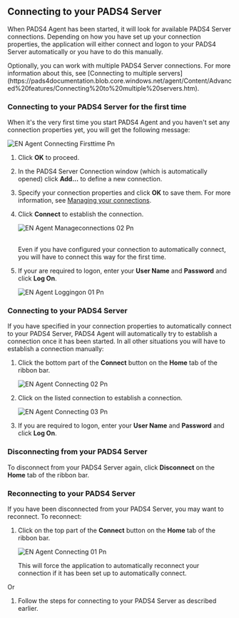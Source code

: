## **Connecting to your PADS4 Server**

When PADS4 Agent has been started, it will look for available PADS4 Server connections. Depending on how you have set up your connection properties, the application will either connect and logon to your PADS4 Server automatically or you have to do this manually.

<Note>
  Optionally, you can work with multiple PADS4 Server connections. For more information about this, see [Connecting to multiple servers](https://pads4documentation.blob.core.windows.net/agent/Content/Advanced%20features/Connecting%20to%20multiple%20servers.htm).
</Note>

### **Connecting to your PADS4 Server for the first time**

When it's the very first time you start PADS4 Agent and you haven't set any connection properties yet, you will get the following message:

![EN Agent Connecting Firsttime Pn](/images/digital-signage/windows-applications/agent/starting-PADS4-Agent/EN-Agent-Connecting-Firsttime.png)

1. Click **OK** to proceed.
2. In the PADS4 Server Connection window (which is automatically opened) click **Add...** to define a new connection.
3. Specify your connection properties and click **OK** to save them. For more information, see [Managing your connections](https://pads4documentation.blob.core.windows.net/agent/Content/Starting%20PADS%20Agent/Managing%20your%20connections.htm).
4. Click **Connect** to establish the connection.

   ![EN Agent Manageconnections 02 Pn](/images/digital-signage/windows-applications/agent/starting-PADS4-Agent/EN-Agent-Manageconnections-02.png)

   \
   Even if you have configured your connection to automatically connect, you will have to connect this way for the first time.
5. If your are required to logon, enter your **User Name** and **Password** and click **Log On**.

   ![EN Agent Loggingon 01 Pn](/images/digital-signage/windows-applications/agent/starting-PADS4-Agent/EN-Agent-Loggingon-01.png)

### **Connecting to your PADS4 Server**

If you have specified in your connection properties to automatically connect to your PADS4 Server, PADS4 Agent will automatically try to establish a connection once it has been started. In all other situations you will have to establish a connection manually:

1. Click the bottom part of the **Connect** button on the **Home** tab of the ribbon bar.

   ![EN Agent Connecting 02 Pn](/images/digital-signage/windows-applications/agent/starting-PADS4-Agent/EN-Agent-Connecting-02.png)
2. Click on the listed connection to establish a connection.

   ![EN Agent Connecting 03 Pn](/images/digital-signage/windows-applications/agent/starting-PADS4-Agent/EN-Agent-Connecting-03.png)
3. If you are required to logon, enter your **User Name** and **Password** and click **Log On**.

### **Disconnecting from your PADS4 Server**

To disconnect from your PADS4 Server again, click **Disconnect** on the **Home** tab of the ribbon bar.

### **Reconnecting to your PADS4 Server**

If you have been disconnected from your PADS4 Server, you may want to reconnect. To reconnect:

1. Click on the top part of the **Connect** button on the **Home** tab of the ribbon bar.

   ![EN Agent Connecting 01 Pn](/images/digital-signage/windows-applications/agent/starting-PADS4-Agent/EN-Agent-Connecting-01.png)

   This will force the application to automatically reconnect your connection if it has been set up to automatically connect.

Or

1. Follow the steps for connecting to your PADS4 Server as described earlier.